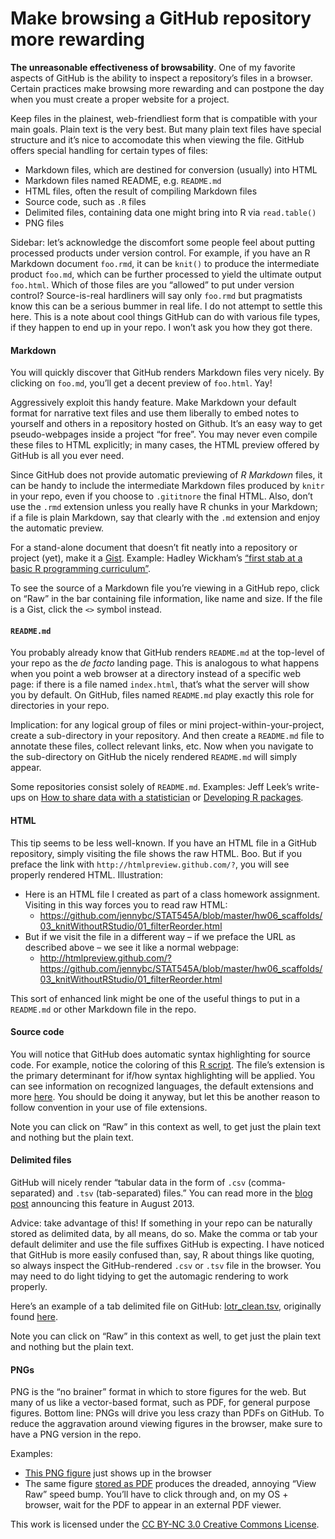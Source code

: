 Make browsing a GitHub repository more rewarding
========================================================

__The unreasonable effectiveness of browsability__. One of my favorite aspects of GitHub is the ability to inspect a repository's files in a browser. Certain practices make browsing more rewarding and can postpone the day when you must create a proper website for a project.

Keep files in the plainest, web-friendliest form that is compatible with your main goals. Plain text is the very best. But many plain text files have special structure and it's nice to accomodate this when viewing the file. GitHub offers special handling for certain types of files:

  * Markdown files, which are destined for conversion (usually) into HTML
  * Markdown files named README, e.g. `README.md`
  * HTML files, often the result of compiling Markdown files
  * Source code, such as `.R` files
  * Delimited files, containing data one might bring into R via `read.table()`
  * PNG files
  
Sidebar: let's acknowledge the discomfort some people feel about putting processed products under version control. For example, if you have an R Markdown document `foo.rmd`, it can be `knit()` to produce the intermediate product `foo.md`, which can be further processed to yield the ultimate output `foo.html`. Which of those files are you "allowed" to put under version control? Source-is-real hardliners will say only `foo.rmd` but pragmatists know this can be a serious bummer in real life. I do not  attempt to settle this here. This is a note about cool things GitHub can do with various file types, if they happen to end up in your repo. I won't ask you how they got there.
  
#### Markdown

You will quickly discover that GitHub renders Markdown files very nicely. By clicking on `foo.md`, you'll get a decent preview of `foo.html`. Yay!

Aggressively exploit this handy feature. Make Markdown your default format for narrative text files and use them liberally to embed notes to yourself and others in a repository hosted on Github. It's an easy way to get pseudo-webpages inside a project "for free". You may never even compile these files to HTML explicitly; in many cases, the HTML preview offered by GitHub is all you ever need.

Since GitHub does not provide automatic previewing of *R Markdown* files, it can be handy to include the intermediate Markdown files produced by `knitr` in your repo, even if you choose to `.gititnore` the final HTML. Also, don't use the `.rmd` extension unless you really have R chunks in your Markdown; if a file is plain Markdown, say that clearly with the `.md` extension and enjoy the automatic preview.

For a stand-alone document that doesn't fit neatly into a repository or project (yet), make it a [Gist](https://gist.github.com). Example: Hadley Wickham's ["first stab at a basic R programming curriculum"](https://gist.github.com/hadley/6734639).

To see the source of a Markdown file you're viewing in a GitHub repo, click on "Raw" in the bar containing file information, like name and size. If the file is a Gist, click the `<>` symbol instead.

#### `README.md`

You probably already know that GitHub renders `README.md` at the top-level of your repo as the *de facto* landing page. This is analogous to what happens when you point a web browser at a directory instead of a specific web page: if there is a file named `index.html`, that's what the server will show you by default. On GitHub, files named `README.md` play exactly this role for directories in your repo. 

Implication: for any logical group of files or mini project-within-your-project, create a sub-directory in your repository. And then create a `README.md` file to annotate these files, collect relevant links, etc. Now when you navigate to the sub-directory on GitHub the nicely rendered `README.md` will simply appear.

Some repositories consist solely of `README.md`. Examples: Jeff Leek's write-ups on [How to share data with a statistician](How to share data with a statistician) or [Developing R packages](https://github.com/jtleek/rpackages).

#### HTML

This tip seems to be less well-known. If you have an HTML file in a GitHub repository, simply visiting the file shows the raw HTML. Boo. But if you preface the link with `http://htmlpreview.github.com/?`, you will see properly rendered HTML. Illustration:

  * Here is an HTML file I created as part of a class homework assignment. Visiting in this way forces you to read raw HTML:
    - <https://github.com/jennybc/STAT545A/blob/master/hw06_scaffolds/03_knitWithoutRStudio/01_filterReorder.html>
  * But if we visit the file in a different way -- if we preface the URL as described above -- we see it like a normal webpage:
    - <http://htmlpreview.github.com/?https://github.com/jennybc/STAT545A/blob/master/hw06_scaffolds/03_knitWithoutRStudio/01_filterReorder.html>
    
This sort of enhanced link might be one of the useful things to put in a `README.md` or other Markdown file in the repo.

#### Source code

You will notice that GitHub does automatic syntax highlighting for source code. For example, notice the coloring of this [R script](https://github.com/jennybc/swcR_duke/blob/master/code/01_countrySpecificInterceptSlope.R). The file's extension is the primary determinant for if/how syntax highlighting will be applied. You can see information on recognized languages, the default extensions and more [here](https://github.com/github/linguist/blob/master/lib/linguist/languages.yml). You should be doing it anyway, but let this be another reason to follow convention in your use of file extensions.

Note you can click on "Raw" in this context as well, to get just the plain text and nothing but the plain text.
    
#### Delimited files

GitHub will nicely render "tabular data in the form of `.csv` (comma-separated) and `.tsv` (tab-separated) files." You can read more in the [blog post](https://github.com/blog/1601-see-your-csvs) announcing this feature in August 2013.

Advice: take advantage of this! If something in your repo can be naturally stored as delimited data, by all means, do so. Make the comma or tab your default delimiter and use the file suffixes GitHub is expecting. I have noticed that GitHub is more easily confused than, say, R about things like quoting, so always inspect the GitHub-rendered `.csv` or `.tsv` file in the browser. You may need to do light tidying to get the automagic rendering to work properly.

Here's an example of a tab delimited file on GitHub: [lotr_clean.tsv](https://github.com/jennybc/lotr/blob/master/lotr_clean.tsv), originally found [here](http://www-958.ibm.com/software/data/cognos/manyeyes/datasets/words-spoken-by-character-race-scene/versions/1.txt).

Note you can click on "Raw" in this context as well, to get just the plain text and nothing but the plain text.

#### PNGs

PNG is the "no brainer" format in which to store figures for the web. But many of us like a vector-based format, such as PDF, for general purpose figures. Bottom line: PNGs will drive you less crazy than PDFs on GitHub. To reduce the aggravation around viewing figures in the browser, make sure to have a PNG version in the repo.

Examples:

  * [This PNG figure](https://github.com/jennybc/STAT545A/blob/master/hw06_scaffolds/01_justR/stripplot_wordsByRace_The_Fellowship_Of_The_Ring.png) just shows up in the browser
  * The same figure [stored as PDF](https://github.com/jennybc/STAT545A/blob/master/r.pch.pdf) produces the dreaded, annoying "View Raw" speed bump. You'll have to click through and, on my OS + browser, wait for the PDF to appear in an external PDF viewer.

<div class="footer">
This work is licensed under the  <a href="http://creativecommons.org/licenses/by-nc/3.0/">CC BY-NC 3.0 Creative Commons License</a>.
</div>